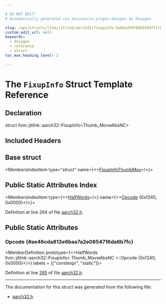 ```yaml
---

# DO NOT EDIT!
# Automatically generated via docusaurus-plugin-doxygen by Doxygen.

slug: /api/structs/llvm/jitlink/aarch32/fixupinfo-5a6b1d59f8d93593fffcbf9960e25895
custom_edit_url: null
keywords:
  - doxygen
  - reference
  - struct
toc_max_heading_level: 3

---
```





# The `FixupInfo` Struct Template Reference

<DoxygenPage pluginConfig={pluginConfig}>



## Declaration

<CodeBlock>struct llvm::jitlink::aarch32::FixupInfo&lt;Thumb&#95;MovwAbsNC&gt;</CodeBlock>

## Included Headers

<IncludesList>
<IncludesListItem
  filePath="llvm/ExecutionEngine/JITLink/aarch32.h"
  permalink="/docs/api/files/include/include/llvm/include/llvm/executionengine/include/llvm/executionengine/jitlink/aarch32-h"
  isLocal="true" />
</IncludesList>

## Base struct

<MembersIndex>

<MembersIndexItem
  type="struct"
  name={<><a href="/docs/api/structs/llvm/jitlink/aarch32/fixupinfothumbmov">FixupInfoThumbMov</a></>}>
</MembersIndexItem>

</MembersIndex>

## Public Static Attributes Index

<MembersIndex>

<MembersIndexItem
  type={<><a href="/docs/api/structs/llvm/jitlink/aarch32/halfwords">HalfWords</a></>}
  name={<><a href="#ae46cda813e6baa7a2e0854716da6b7fc">Opcode</a> &#123;0xf240, 0x0000&#125;</>}>
</MembersIndexItem>

</MembersIndex>


Definition at line 264 of file <a href="/docs/api/files/include/include/llvm/include/llvm/executionengine/include/llvm/executionengine/jitlink/aarch32-h">aarch32.h</a>.

<SectionDefinition>

## Public Static Attributes

### Opcode {#ae46cda813e6baa7a2e0854716da6b7fc}

<MemberDefinition
  prototype={<>HalfWords llvm::jitlink::aarch32::FixupInfo&lt; Thumb&#95;MovwAbsNC &gt;::Opcode &#123;0xf240, 0x0000&#125;</>}
  labels = {["constexpr", "static"]}>

Definition at line <a href="/docs/api/files/include/include/llvm/include/llvm/executionengine/include/llvm/executionengine/jitlink/aarch32-h/#l00265">265</a> of file <a href="/docs/api/files/include/include/llvm/include/llvm/executionengine/include/llvm/executionengine/jitlink/aarch32-h">aarch32.h</a>.
</MemberDefinition>

</SectionDefinition>

<hr/>

The documentation for this struct was generated from the following file:

<ul>
<li><a href="/docs/api/files/include/include/llvm/include/llvm/executionengine/include/llvm/executionengine/jitlink/aarch32-h">aarch32.h</a></li>
</ul>

</DoxygenPage>
